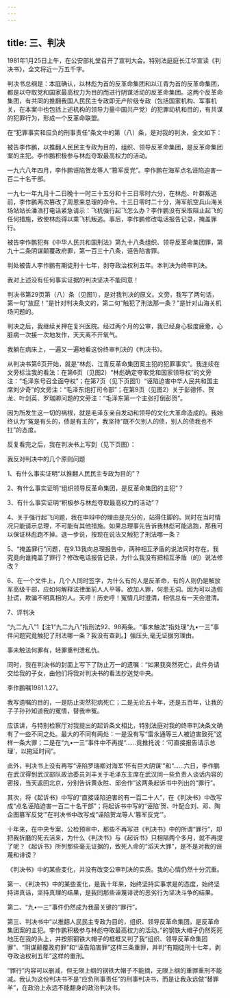 ```yaml
---
---
---
```

title: 三、判决
---




1981年1月25日上午，在公安部礼堂召开了宣判大会。特别法庭庭长江华宣读《判决书》，全文将近一万五千字。

判决书总纲是：本庭确认，以林彪为首的反革命集团和以江青为首的反革命集团，都是以夺取党和国家最高权力为目的而进行阴谋活动的反革命集团。这两个反革命集团，有共同的推翻我国人民民主专政即无产阶级专政（包括国家机构、军事机关，在本案中也包括上述机构的领导力量中国共产党）的犯罪动机和目的，有共谋的犯罪行为，形成一个反革命联盟。

在“犯罪事实和应负的刑事责任”条文中的第（八）条，是对我的判决，全文如下：

被告李作鹏，以推翻人民民主专政为目的，组织、领导反革命集团，是反革命集团案的主犯。李作鹏积极参与林彪夺取最高权力的活动。

一九六八年四月，李作鹏诬陷贺龙等人“篡军反党”。李作鹏在海军点名诬陷迫害一百二十名干部。

一九七一年九月十二日晚十一时三十五分和十三日零时六分，在林彪、叶群叛逃前，李作鹏两次篡改了周恩来总理的命令。十三日零时二十分，海军航空兵山海关场站站长潘浩打电话紧急请示：飞机强行起飞怎么办？李作鹏没有采取阻止起飞的任何措施，致使林彪得以乘飞机叛逃。事后，李作鹏修改电话报告记录，掩盖罪行。

被告李作鹏犯有《中华人民共和国刑法》第九十八条组织、领导反革命集团罪，第九十二条阴谋颠覆政府罪，第一百三十八条，诬告陷害罪。

判处被告人李作鹏有期徒刑十七年，剥夺政治权利五年。本判决为终审判决。

我对上述没有任何事实证据的判决坚决不能同意！

判决书第29页第（八）条（见图1），是对我判决的原文。文旁，我写了两句话，第一句“放屁！”是针对判决条文的，第二句“触犯了刑法那一条？”是针对山海关机场问题的。

判决之后，我继续关押在复兴医院。经过两个月的公审，我已经身心极度疲惫，心脏病一次接一次地发作，天天离不开氧气。

我躺在病床上，一遍又一遍地看这份终审判决的《判决书》。

从判决书第6页开始，就是“林彪、江青反革命集团案主犯的犯罪事实”。我连续在文旁标注我的看法：在第6页（见图2）“林彪确定夺取党和国家领导权”的文旁注：“毛泽东号召全面夺权”；在第7页（见下页图1）“诬陷迫害中华人民共和国主席刘少奇”的文旁注：“毛泽东炮打司令部”；在第9页（见图2）关于彭德怀、贺龙、叶剑英、罗瑞卿问题的文旁注：“毛泽东第一个主张打倒彭贺”。

因为所发生这一切的祸根，就是毛泽东亲自发动和领导的文化大革命造成的。我始终认为“冤是有头的，债是有主的”，我坚持“既不欠别人的债，别人的债我也不扛”的态度。

反复看完之后，我在判决书上写到（见下页图）：

我反对判决中的几个原则问题

1、有什么事实证明“以推翻人民民主专政为目的”？

2、有什么事实证明“组织领导反革命集团，是反革命集团的主犯”？

3、有什么事实证明“积极参与林彪夺取最高权力的活动”？

4、关于强行起飞问题，我在申辩中的理由是充分的，站得住脚的。同时在当时情况只能请示总理，不可能有其他措施。如果总理事先告诉我林彪可能逃跑，那我可以保证林彪跑不掉。退一步说，按现在说法又触犯了刑法哪一条？

5、“掩盖罪行”问题，在9.13我向总理报告中，两种相互矛盾的说法同时存在。我究竟向谁掩盖了罪行？修改电话报告记录，为什么我没有把相互矛盾（的）说法修改？

6、在一个文件上，几个人同时签字，为什么有的人是反革命，有的人则仍是解放军高级干部，应如何解释法律面前人人平等。欲加人罪，何患无词。因为可以造假扯谎，欺骗不明真相的人。天呼！历史呼！冤情几时澄清，相信总有一天会澄清。

7、评判决

“九二九八”1【注1“九二九八”指刑法92、98两条。“事未触法”指处理“九•一三”事件问题究竟触犯了刑法哪一条？我没有查到。】强压头,毫无证据穷理由。

事未触法何罪有，轻罪重判泄私仇。

同时，我在判决书的封面上写下了防止万一的遗嘱：“如果我突然死亡，此件务请交给我的子女，由他们将我对判决书的看法抄送党中央。

李作鹏嘱1981.1.27。

我写遗嘱的目的，一是防止突然犯病死亡；二是无论五十年，还是五百年，让我的子子孙孙知道我的冤情，替我申冤。

应该讲，与特别检察厅对我提出的起诉条文相比，特别法庭对我的终审判决条文确有了一些不同之处。最大的不同有两处：一是没有写“雷永通等三人被迫害致死”这样一条大罪；二是在“九•一三”事件中不再提“……竟推托说：‘可直接报告请示总理’，以拖延时间”。

此外，判决书上没有再写“诬陷罗瑞卿对海军‘怀有巨大阴谋’”和“……六日，李作鹏在武汉得到武汉部队政治委员刘丰关于毛泽东主席在武汉同一些负责人谈话内容的密报，当天返回北京，分别告诉黄永胜、邱会作”这两条起诉书中列出的“罪行”。

其次，将《起诉书》中写的“直接诬陷迫害的有一百二十人”，在《判决书》中改写成“点名诬陷迫害一百二十名干部”；将起诉书中写的“诬陷‘贺、叶配合刘、邓、陶企图篡军反党’”在判决书中改写成“诬陷贺龙等人‘篡军反党’”。

十年来，在中央专案、公检预审中，那些不再写进《判决书》中的所谓“罪行”，却把我折磨的死去活来，为什么《判决书》与《起诉书》只相隔两个多月，就不再提了呢？《起诉书》所列那些毫无证据的，致死人命的“滔天大罪”，是不是对我的诬蔑和诽谤？

《判决书》中的某些变化，并没有改变公审判决的实质。我的心情仍然十分沉重。

第一、《判决书》中的某些变化，是我十年来，始终坚持实事求是的态度，始终坚持讲真话，坚持真理的结果，是我同那些诬蔑诽谤的恶劣行为坚决斗争的结果。

第二、“九•一三”事件仍然成为我最关键的“罪行”。

第三、判决书中“以推翻人民民主专政为目的，组织、领导反革命集团，是反革命集团案的主犯。李作鹏积极参与林彪夺取最高权力的活动。”的钢铁大帽子仍然死死地压在我的头上，并按照钢铁大帽子的框框又判了我“组织、领导反革命集团罪”、“阴谋颠覆政府罪”和“诬告陷害罪”这样三条重罪，并判“有期徒刑十七年，剥夺政治权利五年”这样的重刑。

“罪行”内容可以删减，但无限上纲的钢铁大帽子不能摘，无限上纲的重罪重刑不能减。我认为这份判决书不是“应负刑事责任”的刑事判决书，而是让我永远做“替罪羊”，在政治上永远不能翻身的政治判决书。